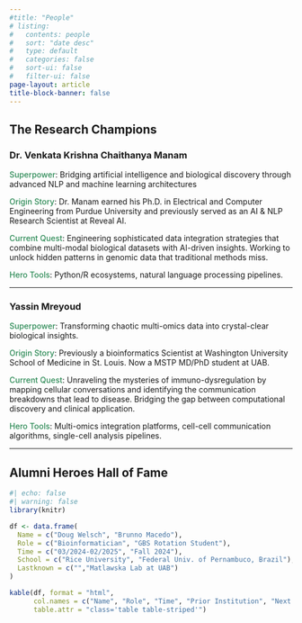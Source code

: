 ```yaml
---
#title: "People"
# listing:
#   contents: people
#   sort: "date desc"
#   type: default
#   categories: false
#   sort-ui: false
#   filter-ui: false
page-layout: article
title-block-banner: false
---
```



<!-- He started his academic journey at [Peking University](https://en.wikipedia.org/wiki/Peking_University), one of China’s most prestigious universities.  He continued to pursue his education and training at  [UCLA](https://en.wikipedia.org/wiki/University_of_California,_Los_Angeles), with Dr. Charles Taylor, a pioneering researcher exploring fundamental questions about language evolution and artificial life; and at the [University of Notre Dame](https://en.wikipedia.org/wiki/University_of_Notre_Dame), with Dr. [Nora Besansky](https://en.wikipedia.org/wiki/Nora_J._Besansky), on ecological genomics of adaptation and speciation. -->

<!-- During his postdoctoral fellowship at the [University of Texas at Austin](https://en.wikipedia.org/wiki/University_of_Texas_at_Austin), he worked with Dr. [Mark Kirkpatrick](https://en.wikipedia.org/wiki/Mark_Kirkpatrick), in population genetics and theoretical biology, and Dr. [David Houle](https://www.bio.fsu.edu/faculty.php?faculty-id=houle), in quantitative genetics and the evolution of complex traits. After that, he worked as a senior/lead computational research scientist at [St. Jude Children's Research Hospital](https://en.wikipedia.org/wiki/St._Jude_Children%27s_Research_Hospital), a world-renowned institution at the forefront of pediatric cancer research and treatment, where he contributed to their mission of finding cures and saving children's lives. -->

<!-- Currently, he serves as a faculty member and head of bioinformatics in the Stem Cell Program and the Institute for Cancer Outcomes and Survivorship at the Heersink School of Medicine, [University of Alabama at Birmingham](https://en.wikipedia.org/wiki/University_of_Alabama_at_Birmingham_School_of_Medicine). His work integrates expertise in genetics, bioinformatics, and computational biology to advance understanding and treatment of cancer and other complex diseases. -->

## The Research Champions

### Dr. Venkata Krishna Chaithanya Manam

[Superpower]{style="font-weight: 500; color:seagreen;"}:  Bridging artificial intelligence and biological discovery through advanced NLP and machine learning architectures

[Origin Story]{style="font-weight: 500; color:seagreen;"}: Dr. Manam earned his Ph.D. in Electrical and Computer Engineering from Purdue University and previously served as an AI & NLP Research Scientist at Reveal AI.

[Current Quest]{style="font-weight: 500; color:seagreen;"}: Engineering sophisticated data integration strategies that combine multi-modal biological datasets with AI-driven insights. Working to unlock hidden patterns in genomic data that traditional methods miss.

[Hero Tools]{style="font-weight: 500; color:seagreen;"}: Python/R ecosystems, natural language processing pipelines.

---

### Yassin Mreyoud

[Superpower]{style="font-weight: 500; color:seagreen;"}: Transforming chaotic multi-omics data into crystal-clear biological insights.

[Origin Story]{style="font-weight: 500; color:seagreen;"}: Previously a bioinformatics Scientist at Washington University School of Medicine in St. Louis. Now a MSTP MD/PhD student at UAB.

[Current Quest]{style="font-weight: 500; color:seagreen;"}: Unraveling the mysteries of immuno-dysregulation by mapping cellular conversations and identifying the communication breakdowns that lead to disease. Bridging the gap between computational discovery and clinical application.

[Hero Tools]{style="font-weight: 500; color:seagreen;"}:  Multi-omics integration platforms, cell-cell communication algorithms, single-cell analysis pipelines.

---

## Alumni Heroes Hall of Fame

```r
#| echo: false
#| warning: false
library(knitr)

df <- data.frame(
  Name = c("Doug Welsch", "Brunno Macedo"),
  Role = c("Bioinformatician", "GBS Rotation Student"),
  Time = c("03/2024-02/2025", "Fall 2024"),
  School = c("Rice University", "Federal Univ. of Pernambuco, Brazil"),
  Lastknown = c("","Matlawska Lab at UAB")
)

kable(df, format = "html",
      col.names = c("Name", "Role", "Time", "Prior Institution", "Next Stop"),
      table.attr = "class='table table-striped'")
```


<!-- ## Doug Welsch - Bioinformatician -->

<!-- He earned a Bachelor of Science degree in Computer Science from [William Marsh Rice University](https://en.wikipedia.org/wiki/Rice_University), a leading research university in the United States. During his college years, he also pursued a minor in Biochemistry and Cell Biology. As a student researcher at Rice, he worked in Dr. M. Neal [Waxham's lab](https://sites.google.com/uth.edu/waxham-lab/home) at The University of Texas Health Science Center at Houston, focusing on image analysis of synthetic lipid vesicles under cryo-EM, and co-authored a publication in [*Biophysical Reports*]{.underline}. He also worked in Dr. [Hongjie Li's Lab](https://www.bcm.edu/people-search/hongjie-li-66406) at Baylor College of Medicine under the supervision of Dr. Tzu-Chiao Lu on single-cell data analysis and published a co-authored paper in [*Science*]{.underline}. -->

<!-- ## Brunno Macedo - PhD student -->

<!-- He received a Bachelor's degree in Biomedical Sciences from the [Federal University of Pernambuco in Brazil](https://en.wikipedia.org/wiki/Federal_University_of_Pernambuco), where he gained experience in clinical and laboratory hematology while working as a teacher's assistant for both undergraduate and professional specialization courses for two years. He recently completed a Master of Sciences degree from the [University of São Paulo](https://en.wikipedia.org/wiki/University_of_S%C3%A3o_Paulo) at Ribeirão Preto Medical School (Internal Medicine Graduate Program). During his Master's program, he conducted research in [Dr. Fabiola Traina's lab](https://rio.fmrp.usp.br/fabiolatraina/), which focuses on molecular alterations and signaling pathways in myeloid neoplasms. Currently, Brunno is a PhD student at the University of Alabama at Birmingham. -->

